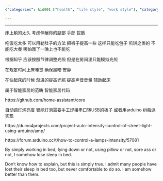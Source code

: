 ```yaml
---
{"categories": &id001 ["health", "life style", "work style"], "category": "Sleep", "date": "2022-01-13 01:10:37", "description": "This article offers insights into treating insomnia by recommending various methods, including stretching exercises, adjusting diet, and maintaining a consistent sleep schedule. Additionally, it suggests using smart home technology to simulate natural light rhythms for waking up. The text also provides information on how to control lamp intensity with Arduino.", "tags": *id001, "title": "Sleepless In Bed 失眠治疗法"}

---
```


------

床上躺的太久 考虑伸展你的腿部 手部 拔筋

吃饭吃太多 可以用勒肚子的方法 把裤子提高一些 这样只能吃包子 煎饼之类的 不能吃大餐 哪怕饿了一晚上也不能吃

根据知乎 应该按照节律调整光照 但是在房间里只能模拟光照

在规定时间上床睡觉 确保黑暗 安静

在快起床的时候 渐进的提高光照 提高声音音量 辅助起床

属于智能家居的范畴 智能家居代码

https://github.com/home-assistant/core

自动调灯泡亮度 智能灯泡需要手工焊接串口转USB的板子 或者用arduino 树莓派实现

https://duino4projects.com/project-auto-intensity-control-of-street-light-using-arduino/amp/

https://forum.arduino.cc/t/how-to-control-a-lamps-intensity/57081

By simply working in bed, lying down or not, using pillow or not, sore ass or not, I somehow lose sleep in bed.

Don't know how to explain, but this is simply true. I admit many people have lost their sleep in bed too, but never comfortable to do so. I am somehow better than them.

